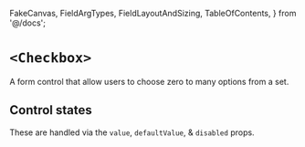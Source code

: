 
  FakeCanvas,
  FieldArgTypes,
  FieldLayoutAndSizing,
  TableOfContents,
} from '@/docs';


<Meta of={Stories} />

# `<Checkbox>`

A form control that allow users to choose zero to many options from a set.

<FakeCanvas>
  <Checkbox label="Vote for me!" sizer={Checkbox.sizer.medium} />
</FakeCanvas>

<TableOfContents />

<FieldArgTypes of={Checkbox} wrapper="CheckedField" reactDocs="input" />

## Control states

These are handled via the `value`, `defaultValue`, & `disabled` props.

<Canvas of={Stories.AllControlStates} sourceState="shown" />

<FieldLayoutAndSizing of={Checkbox} wrapper="CheckedField" stories={Stories} />
